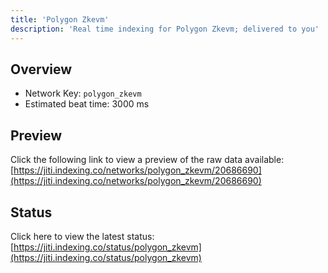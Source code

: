 ```yaml
---
title: 'Polygon Zkevm'
description: 'Real time indexing for Polygon Zkevm; delivered to you'
---
```


## Overview
- Network Key: `polygon_zkevm`
- Estimated beat time: 3000 ms

## Preview
Click the following link to view a preview of the raw data available: [https://jiti.indexing.co/networks/polygon_zkevm/20686690](https://jiti.indexing.co/networks/polygon_zkevm/20686690)

## Status
Click here to view the latest status: [https://jiti.indexing.co/status/polygon_zkevm](https://jiti.indexing.co/status/polygon_zkevm)
